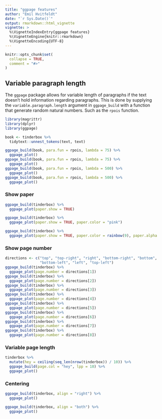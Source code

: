 ```yaml
---
title: "ggpage features"
author: "Emil Hvitfeldt"
date: "`r Sys.Date()`"
output: rmarkdown::html_vignette
vignette: >
  %\VignetteIndexEntry{ggpage features}
  %\VignetteEngine{knitr::rmarkdown}
  %\VignetteEncoding{UTF-8}
---
```


```r
knitr::opts_chunk$set(
  collapse = TRUE,
  comment = "#>"
)
```

## Variable paragraph length

The `ggpage` package allows for variable length of paragraphs if the text doesn't hold information regarding paragraphs. This is done by supplying the `variable.paragraph.length` argument in `ggpage_build` with a function that generate random natural numbers. Such as the `rpois` function.

```r
library(magrittr)
library(dplyr)
library(ggpage)

book <- tinderbox %>%
  tidytext::unnest_tokens(text, text)

ggpage_build(book, para.fun = rpois, lambda = 75) %>%
  ggpage_plot()
ggpage_build(book, para.fun = rpois, lambda = 75) %>%
  ggpage_plot()
ggpage_build(book, para.fun = rpois, lambda = 500) %>%
  ggpage_plot()
ggpage_build(book, para.fun = rpois, lambda = 500) %>%
  ggpage_plot()
```

### Show paper

```r
ggpage_build(tinderbox) %>%
  ggpage_plot(paper.show = TRUE)
```

```r
ggpage_build(tinderbox) %>%
  ggpage_plot(paper.show = TRUE, paper.color = "pink")
```

```r
ggpage_build(tinderbox) %>%
  ggpage_plot(paper.show = TRUE, paper.color = rainbow(9), paper.alpha = 0.3)
```

### Show page number

```r
directions <- c("top", "top-right", "right", "bottom-right", "bottom",
                "bottom-left", "left", "top-left")
ggpage_build(tinderbox) %>%
  ggpage_plot(page.number = directions[1])
ggpage_build(tinderbox) %>%
  ggpage_plot(page.number = directions[2])
ggpage_build(tinderbox) %>%
  ggpage_plot(page.number = directions[3])
ggpage_build(tinderbox) %>%
  ggpage_plot(page.number = directions[4])
ggpage_build(tinderbox) %>%
  ggpage_plot(page.number = directions[5])
ggpage_build(tinderbox) %>%
  ggpage_plot(page.number = directions[6])
ggpage_build(tinderbox) %>%
  ggpage_plot(page.number = directions[7])
ggpage_build(tinderbox) %>%
  ggpage_plot(page.number = directions[8])

```



### Variable page length

```r
tinderbox %>%
  mutate(hey = ceiling(seq_len(nrow(tinderbox)) / 10)) %>%
  ggpage_build(page.col = "hey", lpp = 10) %>%
  ggpage_plot()
```

### Centering

```r
ggpage_build(tinderbox, align = "right") %>%
  ggpage_plot()

ggpage_build(tinderbox, align = "both") %>%
  ggpage_plot()
```








